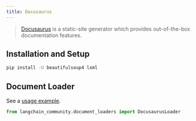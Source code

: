```yaml
---
title: Docusaurus
---
```


>[Docusaurus](https://docusaurus.io/) is a static-site generator which provides
> out-of-the-box documentation features.


## Installation and Setup


```bash
pip install -U beautifulsoup4 lxml
```

## Document Loader

See a [usage example](/oss/integrations/document_loaders/docusaurus).

```python
from langchain_community.document_loaders import DocusaurusLoader
```
